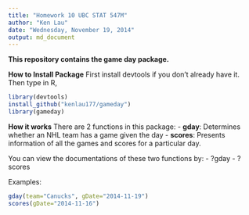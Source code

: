 ```yaml
---
title: "Homework 10 UBC STAT 547M"
author: "Ken Lau"
date: "Wednesday, November 19, 2014"
output: md_document
---
```


**This repository contains the game day package.**

**How to Install Package**
First install devtools if you don't already have it. Then type in R, 

```r
library(devtools)
install_github("kenlau177/gameday")
library(gameday)
```

**How it works**
There are 2 functions in this package:
- **gday**: Determines whether an NHL team has a game given the day
- **scores**: Presents information of all the games and scores for a particular day.

You can view the documentations of these two functions by: 
- ?gday
- ?scores

Examples:
```r
gday(team="Canucks", gDate="2014-11-19")
scores(gDate="2014-11-16")
```


